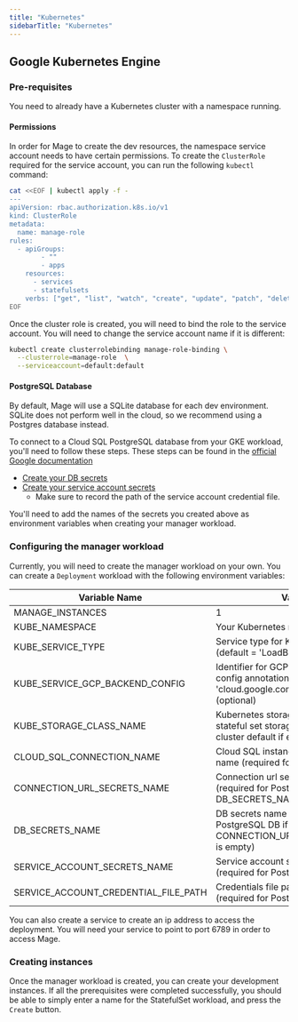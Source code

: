 ```yaml
---
title: "Kubernetes"
sidebarTitle: "Kubernetes"
---
```


## Google Kubernetes Engine

### Pre-requisites

You need to already have a Kubernetes cluster with a namespace running.

#### Permissions

In order for Mage to create the dev resources, the namespace service account
needs to have certain permissions. To create the `ClusterRole` required for the
service account, you can run the following `kubectl` command:

```bash
cat <<EOF | kubectl apply -f -
---
apiVersion: rbac.authorization.k8s.io/v1
kind: ClusterRole
metadata:
  name: manage-role
rules:
  - apiGroups:
        - ""
        - apps
    resources:
      - services
      - statefulsets
    verbs: ["get", "list", "watch", "create", "update", "patch", "delete"]
EOF
```

Once the cluster role is created, you will need to bind the role to the 
service account. You will need to change the service account name if it is
different:

```bash
kubectl create clusterrolebinding manage-role-binding \
  --clusterrole=manage-role  \
  --serviceaccount=default:default
```

#### PostgreSQL Database

By default, Mage will use a SQLite database for each dev environment. SQLite
does not perform well in the cloud, so we recommend using a Postgres database
instead.

To connect to a Cloud SQL PostgreSQL database from your GKE workload, you'll 
need to follow these steps. These steps can be found in the
[official Google documentation](https://cloud.google.com/sql/docs/postgres/connect-kubernetes-engine)

* [Create your DB secrets](https://cloud.google.com/sql/docs/postgres/connect-kubernetes-engine#create_a_secret_object)
* [Create your service account secrets](https://cloud.google.com/sql/docs/postgres/connect-kubernetes-engine#service-account-key-file)
  * Make sure to record the path of the service account credential file. 

You'll need to add the names of the secrets you created above as environment variables when
creating your manager workload.

### Configuring the manager workload

Currently, you will need to create the manager workload on your own. You can create
a `Deployment` workload with the following environment variables:

| Variable Name                        | Value                                                                                              |
| ------------------------------------ | -------------------------------------------------------------------------------------------------- |
| MANAGE_INSTANCES                     | 1                                                                                                  |
| KUBE_NAMESPACE                       | Your Kubernetes namespace                                                                          |
| KUBE_SERVICE_TYPE                    | Service type for Kubernetes Service (default = 'LoadBalancer')                                     |
| KUBE_SERVICE_GCP_BACKEND_CONFIG      | Identifier for GCP Service backend config annotation: 'cloud.google.com/backend-config' (optional) |
| KUBE_STORAGE_CLASS_NAME              | Kubernetes storage class name for stateful set storage (optional, uses cluster default if empty)   |
| CLOUD_SQL_CONNECTION_NAME            | Cloud SQL instance connection name (required for PostgreSQL DB)                                    |
| CONNECTION_URL_SECRETS_NAME          | Connection url secrets name (required for PostgreSQL DB if DB_SECRETS_NAME is empty)               |
| DB_SECRETS_NAME                      | DB secrets name (required for PostgreSQL DB if CONNECTION_URL_SECRETS_NAME is empty)               |
| SERVICE_ACCOUNT_SECRETS_NAME         | Service account secrets name (required for PostgreSQL DB)                                          |
| SERVICE_ACCOUNT_CREDENTIAL_FILE_PATH | Credentials file path in previous step (required for PostgreSQL DB)                                |

You can also create a service to create an ip address to access the deployment. You will
need your service to point to port 6789 in order to access Mage.

### Creating instances

Once the manager workload is created, you can create your development instances. If all the
prerequisites were completed successfully, you should be able to simply enter a name for the
StatefulSet workload, and press the `Create` button.
